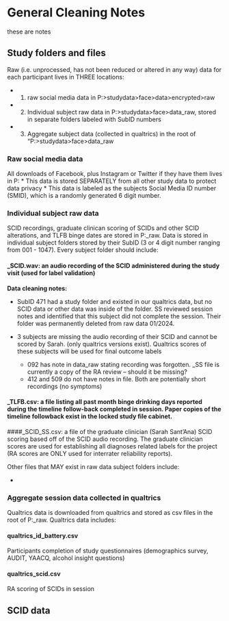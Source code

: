 # General Cleaning Notes
these are notes

## Study folders and files
Raw (i.e. unprocessed, has not been reduced or altered in any way) data for each participant lives in THREE locations: 
  
  * 1) raw social media data in P:>studydata>face>data>encrypted>raw
  * 2) Individual subject raw data in P:>studydata>face>data_raw, stored in separate folders labeled with SubID numbers
  * 3) Aggregate subject data (collected in qualtrics) in the root of "P:>studydata>face>data_raw

### Raw social media data 
All downloads of Facebook, plus Instagram or Twitter if they have them lives in P:\studydata\face\data\encrypted\raw
* This data is stored SEPARATELY from all other study data to protect data privacy
* This data is labeled as the subjects Social Media ID number (SMID), which is a randomly generated 6 digit number.

### Individual subject raw data
SCID recordings, graduate clinican scoring of SCIDs and other SCID alterations, and TLFB binge dates are stored in P:\studydata\face\data_raw. Data is stored in individual subject folders stored by their SubID (3 or 4 digit number ranging from 001 - 1047). Every subject folder should include:

#### _SCID.wav: an audio recording of the SCID administered during the study visit (used for label validation)
**Data cleaning notes:**  

* SubID 471 had a study folder and existed in our qualtrics data, but no SCID  data or other data  was inside of the folder.  SS  reviewed session notes and identified that this subject did not complete the session. Their folder was permanently deleted from raw data 01/2024.

* 3 subjects are missing the audio recording of their SCID and cannot be scored by Sarah. (only qualtrics versions exist). Qualtrics scores of these subjects will be used for final outcome labels
  * 092 has note in data_raw stating recording was forgotten.   _SS file is currently a copy of the RA review -- should it be missing?
  * 412 and 509 do not have notes in file. Both are potentially short recordings (no symptoms)
 
#### _TLFB.csv: a file listing all past month binge drinking days reported during the timeline follow-back completed in session. Paper copies of the timeline followback exist in the locked study file cabinet.

####_SCID_SS.csv: a file of the graduate clinician (Sarah Sant'Ana) SCID scoring based off of the SCID audio recording. The graduate clinician scores are used for establishing all diagnoses related labels for the project (RA scores are ONLY used for interrater reliability reports).

Other files that MAY exist in raw data subject folders include:

* 

### Aggregate session data collected in qualtrics
Qualtrics data is downloaded from qualtrics and stored as csv files in the root of P:\studydata\face\data_raw. Qualtrics data includes:

#### qualtrics_id_battery.csv
Participants completion of study questionnaires (demographics survey, AUDIT, YAACQ, alcohol insight questions) 

#### qualtrics_scid.csv
RA scoring of SCIDs in session


## SCID data




